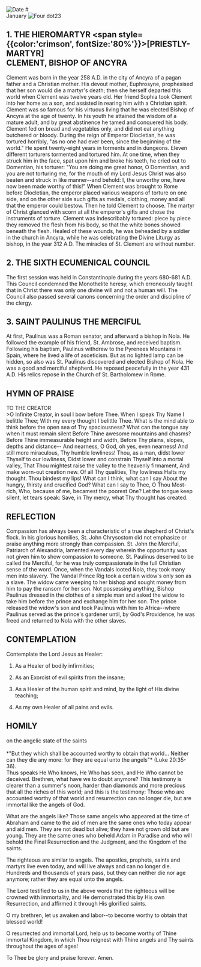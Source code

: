 
<Image src="/title-imprint.png" height={50} width={50} alt="Date" className="title-imprint"/>
# <div id="date">January <Image className="four-dot" src="/four-dot.png" height={15} width={15} alt="Four dot" />23</div>

## 1. THE HIEROMARTYR <span style={{color:'crimson', fontSize:'80%'}}>[PRIESTLY-MARTYR]</span><br />CLEMENT, BISHOP OF ANCYRA

Clement was born in the year 258 A.D. in the city of Ancyra of a pagan father and a Christian mother. His devout mother, Euphrosyne, prophesised that her son would die a martyr's death; then she herself departed this world when Clement was twelve years old. Her friend Sophia took Clement into her home as a son, and assisted in rearing him with a Christian spirit. Clement was so famous for his virtuous living that he was elected Bishop of Ancyra at the age of twenty. In his youth he attained the wisdom of a mature adult, and by great abstinence he tamed and conquered his body. Clement fed on bread and vegetables only, and did not eat anything butchered or bloody. During the reign of Emperor Diocletian, he was tortured horribly, "as no one had ever been, since the beginning of the world." He spent twenty-eight years in torments and in dungeons. Eleven different torturers tormented and tortured him. At one time, when they struck him in the face, spat upon him and broke his teeth, he cried out to Domentian, his torturer: "You are doing me great honor, O Domentian, and you are not torturing me, for the mouth of my Lord Jesus Christ was also beaten and struck in like manner--and behold: I, the unworthy one, have now been made worthy of this!" When Clement was brought to Rome before Diocletian, the emperor placed various weapons of torture on one side, and on the other side such gifts as medals, clothing, money and all that the emperor could bestow. Then he told Clement to choose. The martyr of Christ glanced with scorn at all the emperor's gifts and chose the instruments of torture. Clement was indescribably tortured: piece by piece they removed the flesh from his body, so that the white bones showed beneath the flesh. Healed of these wounds, he was beheaded by a soldier in the church in Ancyra, while he was celebrating the Divine Liturgy as bishop, in the year 312 A.D. The miracles of St. Clement are without number.

## 2. THE SIXTH ECUMENICAL COUNCIL

The first session was held in Constantinople during the years 680-681 A.D. This Council condemned the Monothelite heresy, which erroneously taught that in Christ there was only one divine will and not a human will. The Council also passed several canons concerning the order and discipline of the clergy.

## 3. SAINT PAULINUS THE MERCIFUL

At first, Paulinus was a Roman senator, and afterward a bishop in Nola. He followed the example of his friend, St. Ambrose, and received baptism. Following his baptism, Paulinus withdrew to the Pyrenees Mountains in Spain, where he lived a life of asceticism. But as no lighted lamp can be hidden, so also was St. Paulinus discovered and elected Bishop of Nola. He was a good and merciful shepherd. He reposed peacefully in the year 431 A.D. His relics repose in the Church of St. Bartholomew in Rome.


## HYMN OF PRAISE
<div style={{textAlign:'center', color:'crimson', fontWeight:'bold'}}>
TO THE CREATOR
</div>
>O Infinite Creator, in soul I bow before Thee.
When I speak Thy Name I belittle Thee;
With my every thought I belittle Thee.
What is the mind able to think before the open sea of Thy spaciousness?
What can the tongue say when it must remain silent
Before Thine awesome mountains and chasms?
Before Thine immeasurable height and width,
Before Thy plains, slopes, depths and distance--
And nearness, O God, oh yes, even nearness!
And still more miraculous, Thy humble lowliness!
Thou, as a man, didst lower Thyself to our lowliness,
Didst lower and constrain Thyself into a mortal valley,
That Thou mightest raise the valley to the heavenly firmament,
And make worn-out creation new.
Of all Thy qualities, Thy lowliness
Halts my thought. Thou bindest my lips!
What can I think, what can I say
About the hungry, thirsty and crucified God?
What can I say to Thee, O Thou Most-rich,
Who, because of me, becamest the poorest One?
Let the tongue keep silent, let tears speak:
Save, in Thy mercy, what Thy thought has created.


## REFLECTION

Compassion has always been a characteristic of a true shepherd of Christ's flock. In his glorious homilies, St. John Chrysostom did not emphasize or praise anything more strongly than compassion. St. John the Merciful, Patriarch of Alexandria, lamented every day wherein the opportunity was not given him to show compassion to someone. St. Paulinus deserved to be called the Merciful, for he was truly compassionate in the full Christian sense of the word. Once, when the Vandals looted Nola, they took many men into slavery. The Vandal Prince Rig took a certain widow's only son as a slave. The widow came weeping to her bishop and sought money from him to pay the ransom for her son. Not possessing anything, Bishop Paulinus dressed in the clothes of a simple man and asked the widow to take him before the prince and exchange him for her son. The prince released the widow's son and took Paulinus with him to Africa--where Paulinus served as the prince's gardener until, by God's Providence, he was freed and returned to Nola with the other slaves.

 

## CONTEMPLATION

Contemplate the Lord Jesus as Healer:

1. As a Healer of bodily infirmities;

2. As an Exorcist of evil spirits from the insane;

3. As a Healer of the human spirit and mind, by the light of His divine teaching;

4. As my own Healer of all pains and evils.


## HOMILY
<div style={{textAlign:'center', color:'crimson', fontWeight:'bold'}}>
on the angelic state of the saints
</div><br /><div style={{textAlign:'right'}}>
*"But they which shall be accounted worthy to obtain that world... Neither can they die any more: for they are equal unto the angels"* (Luke 20:35-36).
</div>
Thus speaks He Who knows, He Who has seen, and He Who cannot be deceived. Brethren, what have we to doubt anymore? This testimony is clearer than a summer's noon, harder than diamonds and more precious that all the riches of this world; and this is the testimony: Those who are accounted worthy of that world and resurrection can no longer die, but are immortal like the angels of God.

What are the angels like? Those same angels who appeared at the time of Abraham and came to the aid of men are the same ones who today appear and aid men. They are not dead but alive; they have not grown old but are young. They are the same ones who beheld Adam in Paradise and who will behold the Final Resurrection and the Judgment, and the Kingdom of the saints.

The righteous are similar to angels. The apostles, prophets, saints and martyrs live even today, and will live always and can no longer die. Hundreds and thousands of years pass, but they can neither die nor age anymore; rather they are equal unto the angels.

The Lord testified to us in the above words that the righteous will be crowned with immortality, and He demonstrated this by His own Resurrection, and affirmed it through His glorified saints.

O my brethren, let us awaken and labor--to become worthy to obtain that blessed world!

O resurrected and immortal Lord, help us to become worthy of Thine immortal Kingdom, in which Thou reignest with Thine angels and Thy saints throughout the ages of ages!

To Thee be glory and praise forever. Amen.
